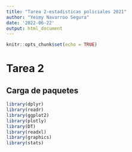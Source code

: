 ---
title: "Tarea 2-estadisticas policiales 2021"
author: "Yeimy Navarroo Segura"
date: '2022-06-22'
output: html_document
---

```{r setup, include=FALSE}
knitr::opts_chunk$set(echo = TRUE)
```

# Tarea 2
## Carga de paquetes
```{r}
library(dplyr)
library(readr)
library(ggplot2)
library(plotly)
library(DT)
library(readxl)
library(graphics)
library(stats)
```

##









